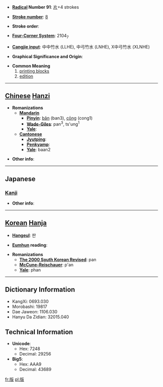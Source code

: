 * '''[[Wiktionary:Chinese radical index| Radical]] Number 91''': [[Wiktionary:Chinese radical index 片|片]]+4 strokes

* '''[[Wiktionary:Chinese total strokes index|Stroke number]]''': [[Wiktionary:Chinese total strokes index 8|8]]

* '''Stroke order''': 

* '''[[Wiktionary:Chinese four corner index|Four-Corner System]]''': 2104<sub>7</sub>

* '''[[Wiktionary:Chinese Cangjie index|Cangjie input]]''': 中中竹水 (LLHE), 中弓竹水 (LNHE), X中弓竹水 (XLNHE)

* '''Graphical Significance and Origin''': 

* '''Common Meaning'''
*#[[printing block]]s
*#[[edition]]


----

== [[Chinese]] [[Hanzi]] ==

* '''Romanizations'''
** '''[[Mandarin]]'''
*** '''[[Pinyin]]''': [[bǎn]] (ban3), [[cōng]] (cong1)
*** '''[[Wade-Giles]]''': pan<sup>3</sup>, ts'ung<sup>1</sup>
*** '''[[Yale]]''': 
** '''[[Cantonese]]'''
*** '''[[Jyutping]]''':
*** '''[[Penkyamp]]''': 
*** '''[[Yale]]''': baan2

* '''Other info''': 

----

==Japanese==
===[[Kanji]]===
{{kanji|on readings=[[はん]] (han)
|kun readings=[[いた]] (ita), [[ふだ]] (fuda)
}}

* '''Other info''':  

----

== [[Korean]] [[Hanja]] ==

* '''[[Hangeul]]''': 판

* '''[[Eumhun]] reading''': 

* '''Romanizations'''
** '''[[The 2000 South Korean Revised Romanization|The 2000 South Korean Revised]]''': pan
** '''[[McCune-Reischauer]]''': p'an
** '''[[Yale]]''': phan

----

== Dictionary Information ==

* KangXi: 0693.030
* Morobashi: 19817
* Dae Jaweon: 1106.030
* Hanyu Da Zidian: 32015.040

== Technical Information ==

* '''Unicode''':
** Hex: 7248
** Decimal: 29256
* '''Big5''':
** Hex: AAA9
** Decimal: 43689

[[fr:版]]
[[pl:版]]
